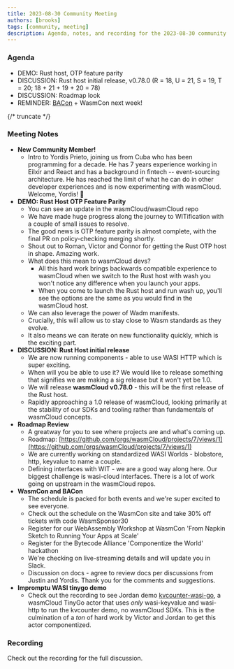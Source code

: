 ```yaml
---
title: 2023-08-30 Community Meeting
authors: [brooks]
tags: [community, meeting]
description: Agenda, notes, and recording for the 2023-08-30 community meeting
---
```



### Agenda

- DEMO: Rust host, OTP feature parity
- DISCUSSION: Rust host initial release, v0.78.0 (R = 18, U = 21, S = 19, T = 20; 18 + 21 + 19 + 20 = 78)
- DISCUSSION: Roadmap look
- REMINDER: [BACon](https://www.eventbrite.com/e/bytecode-alliance-componentize-the-world-tickets-681895717447) + WasmCon next week!

{/* truncate */}

### Meeting Notes

- **New Community Member!**
  - Intro to Yordis Prieto, joining us from Cuba who has been programming for a decade. He has 7 years experience working in Eilxir and React and has a background in fintech -- event-sourcing architecture. He has reached the limit of what he can do in other developer experiences and is now experimenting with wasmCloud. Welcome, Yordis! 🎉
- **DEMO: Rust Host OTP Feature Parity**
  - You can see an update in the wasmCloud/wasmCloud repo
  - We have made huge progress along the journey to WITification with a couple of small issues to resolve.
  - The good news is OTP feature parity is almost complete, with the final PR on policy-checking merging shortly.
  - Shout out to Roman, Victor and Connor for getting the Rust OTP host in shape. Amazing work.
  - What does this mean to wasmCloud devs?
    - All this hard work brings backwards compatible experience to wasmCloud when we switch to the Rust host with wash you won't notice any difference when you launch your apps.
    - When you come to launch the Rust host and run wash up, you'll see the options are the same as you would find in the wasmCloud host.
  - We can also leverage the power of Wadm manifests.
  - Crucially, this will allow us to stay close to Wasm standards as they evolve.
  - It also means we can iterate on new functionality quickly, which is the exciting part.
- **DISCUSSION: Rust Host initial release**
  - We are now running components - able to use WASI HTTP which is super exciting.
  - When will you be able to use it? We would like to release something that signifies we are making a sig release but it won't yet be 1.0.
  - We will release **wasmCloud v0.78.0** - this will be the first release of the Rust host.
  - Rapidly approaching a 1.0 release of wasmCloud, looking primarily at the stability of our SDKs and tooling rather than fundamentals of wasmCloud concepts.
- **Roadmap Review**
  - A greatway for you to see where projects are and what's coming up.
  - Roadmap: [https://github.com/orgs/wasmCloud/projects/7/views/1](https://github.com/orgs/wasmCloud/projects/7/views/1)
  - We are currently working on standardized WASI Worlds - blobstore, http, keyvalue to name a couple.
  - Defining interfaces with WIT - we are a good way along here. Our biggest challenge is wasi-cloud interfaces. There is a lot of work going on upstream in the wasmCloud repos.
- **WasmCon and BACon**
  - The schedule is packed for both events and we're super excited to see everyone.
  - Check out the schedule on the WasmCon site and take 30% off tickets with code WasmSponsor30
  - Register for our WebAssembly Workshop at WasmCon 'From Napkin Sketch to Running Your Apps at Scale'
  - Register for the Bytecode Alliance 'Componentize the World' hackathon
  - We're checking on live-streaming details and will update you in Slack.
  - Discussion on docs - agree to review docs per discussions from Justin and Yordis. Thank you for the comments and suggestions.
- **Impromptu WASI tinygo demo**
  - Check out the recording to see Jordan demo [kvcounter-wasi-go](https://github.com/jordan-rash/kvcounter-wasi-go), a wasmCloud TinyGo actor that uses _only_ wasi-keyvalue and wasi-http to run the kvcounter demo, no wasmCloud SDKs. This is the culmination of a _ton_ of hard work by Victor and Jordan to get this actor componentized.

### Recording

Check out the recording for the full discussion.

<ReactPlayer url='https://www.youtube.com/watch?v=kesWWnyFwHo' controls />
